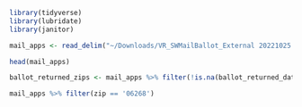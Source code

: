 ```r
library(tidyverse)
library(lubridate)
library(janitor)
```

```r
mail_apps <- read_delim("~/Downloads/VR_SWMailBallot_External 20221025.TXT", delim = '|') %>% mutate(DateofBirth = mdy(DateofBirth), AppIssueDate = mdy(AppIssueDate), AppReturnDate = mdy(AppReturnDate), ElectionDate = mdy(ElectionDate)) %>% mutate(zip = str_extract(CSZ, "[:digit:][:digit:][:digit:][:digit:][:digit:]")) %>% clean_names() %>% select(-x26)
```
```r
head(mail_apps)
```

```r
ballot_returned_zips <- mail_apps %>% filter(!is.na(ballot_returned_date), !is.na(zip), zip != "00000") %>% group_by(zip) %>% summarize(count = n())
```

```r
mail_apps %>% filter(zip == '06268')


```

